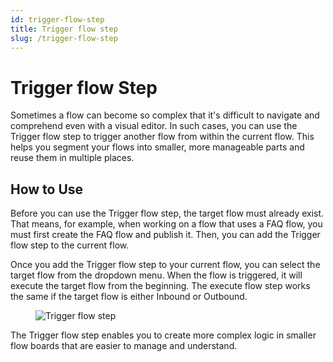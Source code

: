 ```yaml
---
id: trigger-flow-step
title: Trigger flow step
slug: /trigger-flow-step
---
```


# Trigger flow Step

Sometimes a flow can become so complex that it's difficult to navigate and comprehend even with a visual editor. In such cases, you can use the Trigger flow step to trigger another flow from within the current flow. This helps you segment your flows into smaller, more manageable parts and reuse them in multiple places.

## How to Use

Before you can use the Trigger flow step, the target flow must already exist. That means, for example, when working on a flow that uses a FAQ flow, you must first create the FAQ flow and publish it. Then, you can add the Trigger flow step to the current flow.

Once you add the Trigger flow step to your current flow, you can select the target flow from the dropdown menu. When the flow is triggered, it will execute the target flow from the beginning. The execute flow step works the same if the target flow is either Inbound or Outbound.

<figure>
  <img
    src='https://hilos-media.s3.us-east-2.amazonaws.com/documentation/userdocs/using-hilos/reference/flows/trigger-flow/trigger.png'
    alt='Trigger flow step'
  />
</figure>

The Trigger flow step enables you to create more complex logic in smaller flow boards that are easier to manage and understand.
